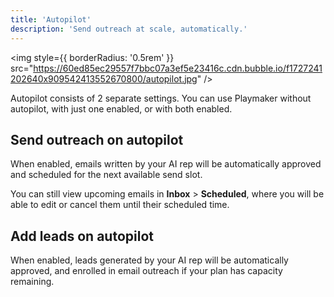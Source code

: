 ```yaml
---
title: 'Autopilot'
description: 'Send outreach at scale, automatically.'
---
```


<img
  style={{ borderRadius: '0.5rem' }}
  src="https://60ed85ec29557f7bbc07a3ef5e23416c.cdn.bubble.io/f1727241202640x909542413552670800/autopilot.jpg"
/>

Autopilot consists of 2 separate settings. You can use Playmaker without autopilot, with just one enabled, or with both enabled.


## Send outreach on autopilot

When enabled, emails written by your AI rep will be automatically approved and scheduled for the next available send slot.

You can still view upcoming emails in **Inbox** > **Scheduled**, where you will be able to edit or cancel them until their scheduled time.


## Add leads on autopilot

When enabled, leads generated by your AI rep will be automatically approved, and enrolled in email outreach if your plan has capacity remaining.